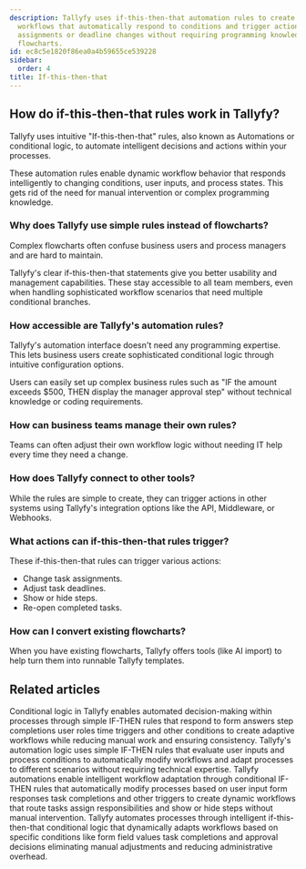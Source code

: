 ```yaml
---
description: Tallyfy uses if-this-then-that automation rules to create intelligent
  workflows that automatically respond to conditions and trigger actions like task
  assignments or deadline changes without requiring programming knowledge or complex
  flowcharts.
id: ec8c5e1820f86ea0a4b59655ce539228
sidebar:
  order: 4
title: If-this-then-that
---
```


## How do if-this-then-that rules work in Tallyfy?

Tallyfy uses intuitive "If-this-then-that" rules, also known as Automations or conditional logic, to automate intelligent decisions and actions within your processes.

These automation rules enable dynamic workflow behavior that responds intelligently to changing conditions, user inputs, and process states. This gets rid of the need for manual intervention or complex programming knowledge.

### Why does Tallyfy use simple rules instead of flowcharts?

Complex flowcharts often confuse business users and process managers and are hard to maintain.

Tallyfy's clear if-this-then-that statements give you better usability and management capabilities. These stay accessible to all team members, even when handling sophisticated workflow scenarios that need multiple conditional branches.

<lite-vimeo videoid="905736451"></lite-vimeo>

### How accessible are Tallyfy's automation rules?

Tallyfy's automation interface doesn't need any programming expertise. This lets business users create sophisticated conditional logic through intuitive configuration options.

Users can easily set up complex business rules such as "IF the amount exceeds $500, THEN display the manager approval step" without technical knowledge or coding requirements.

### How can business teams manage their own rules?

Teams can often adjust their own workflow logic without needing IT help every time they need a change.

### How does Tallyfy connect to other tools?

While the rules are simple to create, they can trigger actions in other systems using Tallyfy's integration options like the API, Middleware, or Webhooks.

### What actions can if-this-then-that rules trigger?

These if-this-then-that rules can trigger various actions:

*   Change task assignments.
*   Adjust task deadlines.
*   Show or hide steps.
*   Re-open completed tasks.

### How can I convert existing flowcharts?

When you have existing flowcharts, Tallyfy offers tools (like AI import) to help turn them into runnable Tallyfy templates.


## Related articles
<CardGrid>
<LinkTitleCard header="<b>Automations > Conditionals</b>" href="/products/pro/documenting/templates/automations/conditionals/" > Conditional logic in Tallyfy enables automated decision-making within processes through simple IF-THEN rules that respond to form answers step completions user roles time triggers and other conditions to create adaptive workflows while reducing manual work and ensuring consistency. </LinkTitleCard>
<LinkTitleCard header="<b>Automations > Logic operations explained</b>" href="/products/pro/documenting/templates/automations/logic-explained/" > Tallyfy's automation logic uses simple IF-THEN rules that evaluate user inputs and process conditions to automatically modify workflows and adapt processes to different scenarios without requiring technical expertise. </LinkTitleCard>
<LinkTitleCard header="<b>Templates > Automations</b>" href="/products/pro/documenting/templates/automations/" > Tallyfy automations enable intelligent workflow adaptation through conditional IF-THEN rules that automatically modify processes based on user input form responses task completions and other triggers to create dynamic workflows that route tasks assign responsibilities and show or hide steps without manual intervention. </LinkTitleCard>
<LinkTitleCard header="<b>Tutorials > Create an automation</b>" href="/products/pro/tutorials/how-can-tallyfy-automate-and-streamline-my-processes/" > Tallyfy automates processes through intelligent if-this-then-that conditional logic that dynamically adapts workflows based on specific conditions like form field values task completions and approval decisions eliminating manual adjustments and reducing administrative overhead. </LinkTitleCard>
</CardGrid>